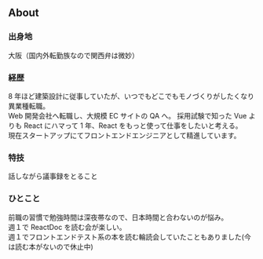 ## About

### 出身地

大阪（国内外転勤族なので関西弁は微妙）

### 経歴

8 年ほど建築設計に従事していたが、いつでもどこでもモノづくりがしたくなり異業種転職。<br />
Web 開発会社へ転職し、大規模 EC サイトの QA へ。
採用試験で知った Vue よりも React にハマって 1 年、React をもっと使って仕事をしたいと考える。<br />
現在スタートアップにてフロントエンドエンジニアとして精進しています。

### 特技

話しながら議事録をとること

### ひとこと

前職の習慣で勉強時間は深夜帯なので、日本時間と合わないのが悩み。<br/>
週１で ReactDoc を読む会が楽しい。<br/>
週１でフロントエンドテスト系の本を読む輪読会していたこともありました(今は読む本がないので休止中)
